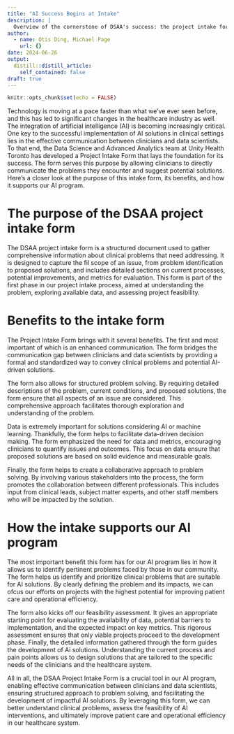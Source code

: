 ```yaml
---
title: "AI Success Begins at Intake"
description: |
  Overview of the cornerstone of DSAA's success: the project intake form
author:
  - name: Otis Ding, Michael Page
    url: {}
date: 2024-06-26
output:
  distill::distill_article:
    self_contained: false
draft: true
---
```



```r
knitr::opts_chunk$set(echo = FALSE)
```


Technology is moving at a pace faster than what we’ve ever seen before, and this has led to significant changes in the healthcare industry as well. The integration of artificial intelligence (AI) is becoming increasingly critical. One key to the successful implementation of AI solutions in clinical settings lies in the effective communication between clinicians and data scientists. To that end, the Data Science and Advanced Analytics team at Unity Health Toronto has developed a Project Intake Form that lays the foundation for its success. The form serves this purpose by allowing clinicians to directly communicate the problems they encounter and suggest potential solutions. Here’s a closer look at the purpose of this intake form, its benefits, and how it supports our AI program.


# The purpose of the DSAA project intake form

The DSAA project intake form is a structured document used to gather comprehensive information about clinical problems that need addressing. It is designed to capture the fil scope of an issue, from problem identification to proposed solutions, and includes detailed sections on current processes, potential improvements, and metrics for evaluation. This form is part of the first phase in our project intake process, aimed at understanding the problem, exploring available data, and assessing project feasibility.

# Benefits to the intake form

The Project Intake Form brings with it several benefits. The first and most important of which is an enhanced communication. The form bridges the communication gap between clinicians and data scientists by providing a formal and standardized way to convey clinical problems and potential AI-driven solutions.

The form also allows for structured problem solving. By requiring detailed descriptions of the problem, current conditions, and proposed solutions, the form ensure that all aspects of an issue are considered. This comprehensive approach facilitates thorough exploration and understanding of the problem.


Data is extremely important for solutions considering AI or machine learning. Thankfully, the form helps to facilitate data-driven decision making. The form emphasized the need for data and metrics, encouraging clinicians to quantify issues and outcomes. This focus on data ensure that proposed solutions are based on solid evidence and measurable goals.

Finally, the form helps to create a collaborative approach to problem solving. By involving various stakeholders into the process, the form promotes the collaboration between different professionals. This includes input from clinical leads, subject matter experts, and other staff members who will be impacted by the solution.

# How the intake supports our AI program


The most important benefit this form has for our AI program lies in how it allows us to identify pertinent problems faced by those in our community. The form helps us identify and prioritize clinical problems that are suitable for AI solutions. By clearly defining the problem and its impacts, we can ofcus our efforts on projects with the highest potential for improving patient care and operational efficiency.

The form also kicks off our feasibility assessment. It gives an appropriate starting point for evaluating the availability of data, potential barriers to implementation, and the expected impact on key metrics. This rigorous assessment ensures that only viable projects proceed to the development phase.
Finally, the detailed information gathered through the form guides the development of Ai solutions. Understanding the current process and pain points allows us to design solutions that are tailored to the specific needs of the clinicians and the healthcare system.

All in all, the DSAA Project Intake Form is a crucial tool in our AI program, enabling effective communication between clinicians and data scientists, ensuring structured approach to problem solving, and facilitating the development of impactful AI solutions. By leveraging this form, we can better understand clinical problems, assess the feasibility of AI interventions, and ultimately improve patient care and operational efficiency in our healthcare system.
